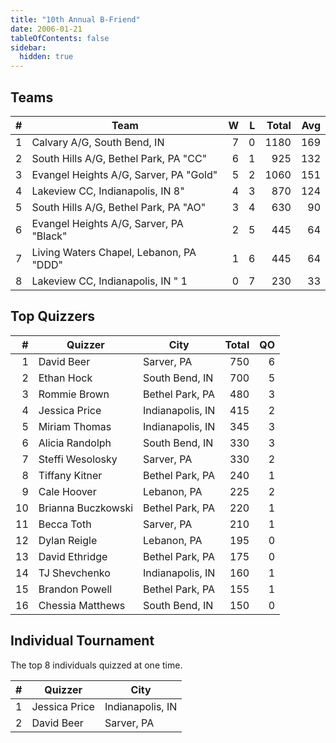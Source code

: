 ```yaml
---
title: "10th Annual B-Friend"
date: 2006-01-21
tableOfContents: false
sidebar:
  hidden: true
---
```


## Teams

|    # | Team                                    |    W |    L | Total |  Avg |
| ---: | --------------------------------------- | ---: | ---: | ----: | ---: |
|    1 | Calvary A/G, South Bend, IN             |    7 |    0 |  1180 |  169 |
|    2 | South Hills A/G, Bethel Park, PA "CC"   |    6 |    1 |   925 |  132 |
|    3 | Evangel Heights A/G, Sarver, PA "Gold"  |    5 |    2 |  1060 |  151 |
|    4 | Lakeview CC, Indianapolis, IN 8"        |    4 |    3 |   870 |  124 |
|    5 | South Hills A/G, Bethel Park, PA "AO"   |    3 |    4 |   630 |   90 |
|    6 | Evangel Heights A/G, Sarver, PA "Black" |    2 |    5 |   445 |   64 |
|    7 | Living Waters Chapel, Lebanon, PA "DDD" |    1 |    6 |   445 |   64 |
|    8 | Lakeview CC, Indianapolis, IN " 1       |    0 |    7 |   230 |   33 |

## Top Quizzers

|    # | Quizzer            | City             | Total |   QO |
| ---: | ------------------ | ---------------- | ----: | ---: |
|    1 | David Beer         | Sarver, PA       |   750 |    6 |
|    2 | Ethan Hock         | South Bend, IN   |   700 |    5 |
|    3 | Rommie Brown       | Bethel Park, PA  |   480 |    3 |
|    4 | Jessica Price      | Indianapolis, IN |   415 |    2 |
|    5 | Miriam Thomas      | Indianapolis, IN |   345 |    3 |
|    6 | Alicia Randolph    | South Bend, IN   |   330 |    3 |
|    7 | Steffi Wesolosky   | Sarver, PA       |   330 |    2 |
|    8 | Tiffany Kitner     | Bethel Park, PA  |   240 |    1 |
|    9 | Cale Hoover        | Lebanon, PA      |   225 |    2 |
|   10 | Brianna Buczkowski | Bethel Park, PA  |   220 |    1 |
|   11 | Becca Toth         | Sarver, PA       |   210 |    1 |
|   12 | Dylan Reigle       | Lebanon, PA      |   195 |    0 |
|   13 | David Ethridge     | Bethel Park, PA  |   175 |    0 |
|   14 | TJ Shevchenko      | Indianapolis, IN |   160 |    1 |
|   15 | Brandon Powell     | Bethel Park, PA  |   155 |    1 |
|   16 | Chessia Matthews   | South Bend, IN   |   150 |    0 |

## Individual Tournament

The top 8 individuals quizzed at one time.

|    # | Quizzer       | City             |
| ---: | ------------- | ---------------- |
|    1 | Jessica Price | Indianapolis, IN |
|    2 | David Beer    | Sarver, PA       |
